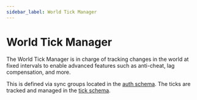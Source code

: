 ```yaml
---
sidebar_label: World Tick Manager
---
```


# World Tick Manager

The World Tick Manager is in charge of tracking changes in the world at fixed intervals to enable advanced features such as anti-cheat, lag compensation, and more. 

This is defined via sync groups located in the [auth schema](/vircadia-world/cli/database/migration/#2-auth). The ticks are tracked and managed in the [tick schema](/vircadia-world/cli/database/migration/#5-tick).